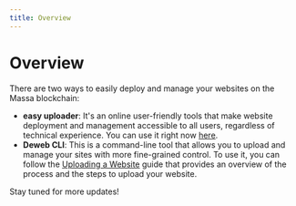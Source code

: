```yaml
---
title: Overview
---
```


# Overview

There are two ways to easily deploy and manage your websites on the Massa blockchain:

- **easy uploader**: It's an online user-friendly tools that make website deployment and management accessible to all users, regardless of technical experience.
You can use it right now [here](https://dws.massa.network).
- **Deweb CLI**: This is a command-line tool that allows you to upload and manage your sites with more fine-grained control. 
To use it, you can follow the [Uploading a Website](../cli/upload) guide that provides an overview of the process and the steps to upload your website.

Stay tuned for more updates!
